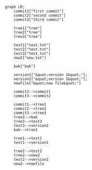 ```mermaid
graph LR;
    commit1["first commit"]
    commit2["second commit"]
    commit3["third commit"]
    
    tree1["tree"]
    tree2["tree"]
    tree3["tree"]
    
    test1["test.txt"]
    test2["test.txt"]
    test3["test.txt"]
    new2["new.txt"]

    bak["bak"]
    
    version1["&quot;version 1&quot;"];
    version2["&quot;version 2&quot;"];
    newfile["&quot;new file&quot;"]

    commit2-->commit1
    commit3-->commit2

    commit1-->tree1
    commit2-->tree2
    commit3-->tree3
    tree3-->bak
    tree3-->test3
    test3-->version2
    bak-->tree1

    tree1-->test1
    test1-->version1
    
    tree2-->test2
    tree2-->new2
    test2-->version2
    new2-->newfile
```